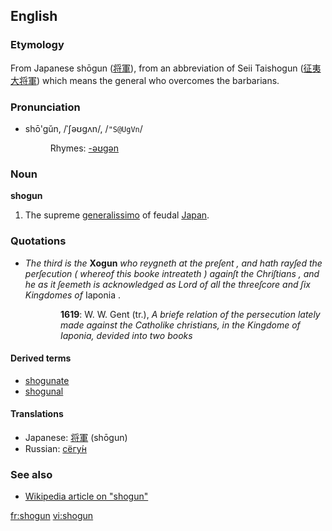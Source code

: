 ==English==

===Etymology===
From Japanese shōgun ([[将軍]]), from an abbreviation of Seii Taishogun ([[征夷大将軍]]) which means the general who overcomes the barbarians.

===Pronunciation===
*shō'gŭn, /ˈʃəʊɡʌn/, /<tt>"S@UgVn</tt>/
*:Rhymes: [[Rhymes:English:-əʊɡən|-əʊɡən]]

===Noun===
'''shogun'''<!-- ever capitalized?, English plural? -->

#The supreme [[generalissimo]] of feudal [[Japan]].

===Quotations===
*''The third is the'' '''Xogun''' ''who reygneth at the preſent , and hath rayſed the perſecution ( whereof this booke intreateth ) againſt the Chriſtians , and he as it ſeemeth is acknowledged as Lord of all the threeſcore and ſix Kingdomes of'' Iaponia .
::'''1619''': W. W. Gent (tr.), ''A briefe relation of the persecution lately made against the Catholike christians, in the Kingdome of Iaponia, devided into two books''

====Derived terms====
*[[shogunate]]
*[[shogunal]]

====Translations====
*Japanese: [[将軍]] (shōgun)
*Russian: [[сёгун|сёгу́н]]

===See also===
*[[w:Shogun|Wikipedia article on "shogun"]]

[[fr:shogun]]
[[vi:shogun]]